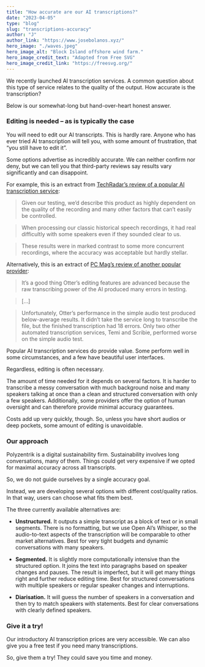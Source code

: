 ```yaml
---
title: "How accurate are our AI transcriptions?"
date: "2023-04-05"
type: "blog"
slug: "transcriptions-accuracy"
author: "J"
author_link: "https://www.josebolanos.xyz/"
hero_image: "./waves.jpeg"
hero_image_alt: "Block Island offshore wind farm."
hero_image_credit_text: "Adapted from Free SVG"
hero_image_credit_link: "https://freesvg.org/"
---
```

We recently launched AI transcription services. A common question about this type of service relates to the quality of the output. How accurate is the transcription?

Below is our somewhat-long but hand-over-heart honest answer.

### Editing is needed – as is typically the case
You will need to edit our AI transcripts. This is hardly rare. Anyone who has ever tried AI transcription will tell you, with some amount of frustration, that “you still have to edit it”.

Some options advertise as incredibly accurate. We can neither confirm nor deny, but we can tell you that third-party reviews say results vary significantly and can disappoint.

For example, this is an extract from [TechRadar’s review of a popular AI transcription service](https://www.techradar.com/reviews/sonixai):  

> Given our testing, we’d describe this product as highly dependent on the quality of the recording and many other factors that can’t easily be controlled.

> When processing our classic historical speech recordings, it had real difficultly with some speakers even if they sounded clear to us.

> These results were in marked contrast to some more concurrent recordings, where the accuracy was acceptable but hardly stellar.

Alternatively, this is an extract of [PC Mag’s review of another popular provider](https://uk.pcmag.com/speech-recognition/93615/otter): 

> It’s a good thing Otter’s editing features are advanced because the raw transcribing power of the AI produced many errors in testing.

> […]

> Unfortunately, Otter’s performance in the simple audio test produced below-average results. It didn’t take the service long to transcribe the file, but the finished transcription had 18 errors. Only two other automated transcription services, Temi and Scribie, performed worse on the simple audio test.

Popular AI transcription services do provide value. Some perform well in some circumstances, and a few have beautiful user interfaces.

Regardless, editing is often necessary.

The amount of time needed for it depends on several factors. It is harder to transcribe a messy conversation with much background noise and many speakers talking at once than a clean and structured conversation with only a few speakers. Additionally, some providers offer the option of human oversight and can therefore provide minimal accuracy guarantees.

Costs add up very quickly, though. So, unless you have short audios or deep pockets, some amount of editing is unavoidable.

### Our approach
Polyzentrik is a digital sustainability firm. Sustainability involves long conversations, many of them. Things could get very expensive if we opted for maximal accuracy across all transcripts.

So, we do not guide ourselves by a single accuracy goal. 

Instead, we are developing several options with different cost/quality ratios. In that way, users can choose what fits them best.

The three currently available alternatives are:

* **Unstructured.** It outputs a simple transcript as a block of text or in small segments. There is no formatting, but we use Open AI’s Whisper, so the audio-to-text aspects of the transcription will be comparable to other market alternatives. Best for very tight budgets and dynamic conversations with many speakers.

* **Segmented.** It is slightly more computationally intensive than the structured option. It joins the text into paragraphs based on speaker changes and pauses. The result is imperfect, but it will get many things right and further reduce editing time. Best for structured conversations with multiple speakers or regular speaker changes and interruptions.

* **Diarisation.** It will guess the number of speakers in a conversation and then try to match speakers with statements. Best for clear conversations with clearly defined speakers.

### Give it a try!
Our introductory AI transcription prices are very accessible. We can also give you a free test if you need many transcriptions. 

So, give them a try! They could save you time and money.

